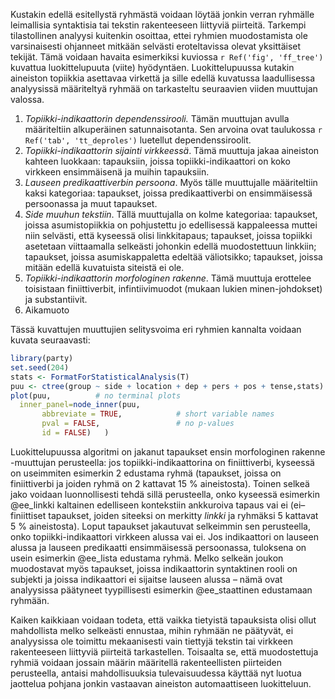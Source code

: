 
Kustakin edellä esitellystä ryhmästä  voidaan löytää jonkin verran 
ryhmälle leimallisia syntaktisia tai tekstin rakenteeseen liittyviä piirteitä.
Tarkempi tilastollinen analyysi kuitenkin osoittaa, ettei ryhmien muodostamista
ole varsinaisesti ohjanneet mitkään selvästi eroteltavissa olevat yksittäiset tekijät.
Tämä voidaan havaita esimerkiksi kuviossa `r Ref('fig', 'ff_tree')` 
kuvattua luokittelupuuta (viite) hyödyntäen. Luokittelupuussa 
kutakin aineiston topiikkia asettavaa virkettä ja sille edellä kuvatussa 
laadullisessa analyysissä määriteltyä ryhmää on tarkasteltu
seuraavien viiden muuttujan valossa. 

1. *Topiikki-indikaattorin dependenssirooli.* Tämän muuttujan avulla määriteltiin
   alkuperäinen satunnaisotanta. Sen arvoina ovat taulukossa `r Ref('tab', 'tt_deproles')` 
   luetellut dependenssiroolit.
2.  *Topiikki-indikaattorin sijainti virkkeessä*. Tämä muuttuja jakaa aineiston
    kahteen luokkaan: tapauksiin, joissa topiikki-indikaattori on koko virkkeen ensimmäisenä 
    ja muihin tapauksiin.
3. *Lauseen predikaattiverbin persoona*. Myös tälle muuttujalle määriteltiin kaksi kategoriaa:
   tapaukset, joissa predikaattiverbi on ensimmäisessä persoonassa ja muut tapaukset.
4. *Side muuhun tekstiin*. Tällä muuttujalla on kolme kategoriaa: tapaukset, joissa
   asumistopiikkia on pohjustettu jo edellisessä kappaleessa muttei niin selvästi, että 
   kyseessä olisi linkkitapaus; tapaukset, joissa topiikki asetetaan viittaamalla
   selkeästi johonkin edellä muodostettuun linkkiin; tapaukset, joissa asumiskappaletta
   edeltää väliotsikko; tapaukset, joissa mitään edellä kuvatuista siteistä ei ole.
5. *Topiikki-indikaattorin morfologinen rakenne*. Tämä muuttuja erottelee toisistaan finiittiverbit,
   infintiivimuodot (mukaan lukien minen-johdokset) ja substantiivit.
6. Aikamuoto

Tässä kuvattujen muuttujien selitysvoima eri ryhmien kannalta voidaan kuvata seuraavasti:

```r

library(party)
set.seed(204)
stats <- FormatForStatisticalAnalysis(T)
puu <- ctree(group ~ side + location + dep + pers + pos + tense,stats)
plot(puu,          # no terminal plots
  inner_panel=node_inner(puu,
       abbreviate = TRUE,            # short variable names
       pval = FALSE,                 # no p-values
       id = FALSE)   )

```

Luokittelupuussa algoritmi on jakanut tapaukset ensin morfologinen rakenne -muuttujan
perusteella: jos topiikki-indikaattorina on finiittiverbi, kyseessä on useimmiten 
esimerkin 2 edustama ryhmä (tapaukset, joissa on finiittiverbi ja joiden ryhmä
on 2 kattavat 15 % aineistosta). Toinen selkeä jako voidaan luonnollisesti
tehdä sillä perusteella, onko kyseessä esimerkin @ee_linkki kaltainen
edelliseen kontekstiin ankkuroiva tapaus  vai ei (ei--finiittiset tapaukset, joiden
siteeksi on merkitty *linkki*  ja ryhmäksi 5 kattavat 5 % aineistosta).
Loput tapaukset jakautuvat selkeimmin sen perusteella, onko topiikki-indikaattori
virkkeen alussa vai ei. Jos indikaattori on lauseen alussa ja lauseen predikaatti
ensimmäisessä persoonassa, tuloksena on usein esimerkin @ee_lista edustama ryhmä.
Melko selkeän joukon muodostavat myös tapaukset, joissa indikaattorin syntaktinen
rooli on subjekti ja joissa indikaattori ei sijaitse lauseen alussa -- nämä
ovat analyysissa päätyneet tyypillisesti esimerkin @ee_staattinen edustamaan ryhmään.


Kaiken kaikkiaan voidaan todeta, että vaikka tietyistä tapauksista olisi ollut
mahdollista melko selkeästi ennustaa, mihin ryhmään ne päätyvät, ei analyysissa
ole toimittu mekaanisesti vain tiettyjä tekstin tai virkkeen rakenteeseen
liittyviä piirteitä tarkastellen. Toisaalta se, että muodostettuja ryhmiä
voidaan jossain määrin määritellä rakenteellisten piirteiden perusteella,
antaisi mahdollisuuksia tulevaisuudessa käyttää nyt luotua jaottelua pohjana
jonkin vastaavan aineiston automaattiseen luokitteluun.

